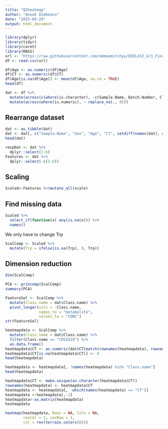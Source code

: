 ```yaml
---
title: "Q2heatmap"
author: "Anouk Dimbeanu"
date: "2025-03-29"
output: html_document
---
```


```r
library(dplyr)
library(tidyr)
library(caret)
library(MASS) 
url <- "https://raw.githubusercontent.com/emmaamitchyy/BIOL432_Gr3_Final/refs/heads/main/Data_Input/RawData.csv"
df <- read.csv(url)

```

```r
df$Age <- as.numeric(df$Age)
df$CT <- as.numeric(df$CT)
df$Age[is.na(df$Age)] <- mean(df$Age, na.rm = TRUE) 
head(df)

```

```r
dat <- df %>%
  mutate(across(c(where(is.character), -c(Sample.Name, Batch.Number, Class.name, Sex, CT, Age)), as.numeric)) %>%
  mutate(across(where(is.numeric), ~ replace_na(., 0))) 
```


## Rearrange dataset 

```r
dat <- as_tibble(dat) 
dat <- dat[, c("Sample.Name", "Sex", "Age", "CT", setdiff(names(dat), c("Sample.Name", "Sex", "Age", "CT")))]
head(dat)
```
```r
respDat <- dat %>% 
  dplyr::select(1:6)
Features <- dat %>% 
  dplyr::select(-c(1:6))
```

## Scaling

```R
Scaled<-Features %>%mutate_all(scale)
```


## Find missing data

```r
Scaled %>%
  select_if(function(x) any(is.na(x))) %>%
  names()
```
 
 We only have to change Trp

```r
ScalComp <- Scaled %>% 
  mutate(Trp = ifelse(is.na(Trp), 0, Trp))
```


## Dimension reduction

```r
dim(ScalComp)
```
```r
PCA <- princomp(ScalComp)
summary(PCA)
```

```r
FeatureSel <- ScalComp %>%
  mutate(Class.name = dat$Class.name) %>%
  pivot_longer(cols = -Class.name,
               names_to = "metabolite",
               values_to = "CONC")
str(FeatureSel) 
```


```r
heatmapdata <- ScalComp %>%
  mutate(Class.name = dat$Class.name) %>%
  filter(Class.name == "COVID19") %>%
  as.data.frame()
heatmapdata$CT <- as.numeric(dat$CT[match(rownames(heatmapdata), rownames(dat))])
heatmapdata$CT[is.na(heatmapdata$CT)] <- 0
head(heatmapdata)
```

```r
heatmapdata <- heatmapdata[, !names(heatmapdata) %in% "Class.name"]
head(heatmapdata)
```

```r
heatmapdata$CT <- make.unique(as.character(heatmapdata$CT))
rownames(heatmapdata) <- heatmapdata$CT
heatmapdata <- heatmapdata[, -which(names(heatmapdata) == "CT")]
heatmapdata <-heatmapdata[,-1]
heatmapdata<-as.matrix(heatmapdata)
heatmapdata
```

```r
heatmap(heatmapdata, Rowv = NA, Colv = NA,
        cexCol = 1, cexRow = 1,
        col = rev(terrain.colors(8)))
```


